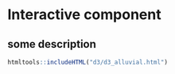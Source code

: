 # Interactive component


## some description

```r

htmltools::includeHTML("d3/d3_alluvial.html")

```

